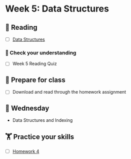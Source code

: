 # Week 5: Data Structures
  
## 📖 Reading

  - [ ] [Data Structures](https://srvanderplas.github.io/stat-computing-r-python/part-gen-prog/03-data-struct.html)

### 🎯 Check your understanding

- [ ] Week 5 Reading Quiz

## 🥣 Prepare for class

- [ ] Download and read through the homework assignment

## 🐪 Wednesday

- Data Structures and Indexing

##  🏋️ Practice your skills

- [ ] [Homework 4](../homework/04-cipher.qmd)

